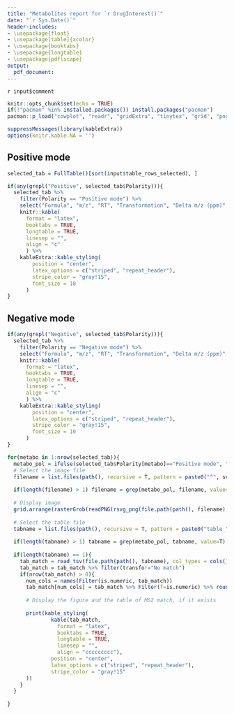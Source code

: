 ```yaml
---
title: "Metabolites report for `r DrugInterest()`"
date: "`r Sys.Date()`"
header-includes:
- \usepackage{float}
- \usepackage[table]{xcolor}
- \usepackage{booktabs}
- \usepackage{longtable}
- \usepackage{pdflscape}
output: 
  pdf_document:
---
```


`r input$comment`

```r
knitr::opts_chunk$set(echo = TRUE)
if(!"pacman" %in% installed.packages()) install.packages("pacman")
pacman::p_load("cowplot", "readr", "gridExtra", "tinytex", "grid", "png", "rsvg")

suppressMessages(library(kableExtra))
options(knitr.kable.NA = '')

```

<!-- Première page -->

## Positive mode
```r
selected_tab = FullTable()[sort(input$table_rows_selected), ]

if(any(grepl("Positive", selected_tab$Polarity))){
  selected_tab %>% 
    filter(Polarity == "Positive mode") %>%
    select("Formula", "m/z", "RT", "Transformation", "Delta m/z (ppm)", "Intensity", "Score") %>% 
    knitr::kable(
      format = "latex",
      booktabs = TRUE,
      longtable = TRUE,
      linesep = "",
      align = "c"
      ) %>%
    kableExtra::kable_styling(
        position = "center",
        latex_options = c("striped", "repeat_header"),
        stripe_color = "gray!15",
        font_size = 10
      ) 
}


```

## Negative mode
```r

if(any(grepl("Negative", selected_tab$Polarity))){
  selected_tab %>% 
    filter(Polarity == "Negative mode") %>%
    select("Formula", "m/z", "RT", "Transformation", "Delta m/z (ppm)", "Intensity", "Score") %>% 
    knitr::kable(
      format = "latex",
      booktabs = TRUE,
      longtable = TRUE,
      linesep = "",
      align = "c"
      ) %>%
    kableExtra::kable_styling(
        position = "center",
        latex_options = c("striped", "repeat_header"),
        stripe_color = "gray!15",
        font_size = 10
      ) 
}
```

\newpage
```r

for(metabo in 1:nrow(selected_tab)){
  metabo_pol = ifelse(selected_tab$Polarity[metabo]=="Positive mode", "plus", "minus")
  # Select the image file
  filename = list.files(path(), recursive = T, pattern = paste0("^", selected_tab$Formula[metabo], "_", selected_tab$Index[metabo], "_"))
  
  if(length(filename) > 1) filename = grep(metabo_pol, filename, value=T)
  
  # Display image
  grid.arrange(rasterGrob(readPNG(rsvg_png(file.path(path(), filename), height = 1000, width = 1000))) )
  
  # Select the table file
  tabname = list.files(path(), recursive = T, pattern = paste0("table_", selected_tab$Formula[metabo], "_", selected_tab$Index[metabo], "_"))
  
  if(length(tabname) > 1) tabname = grep(metabo_pol, tabname, value=T)
  
  if(length(tabname) == 1){
    tab_match = read_tsv(file.path(path(), tabname), col_types = cols()) 
    tab_match = tab_match %>% filter(transfo!="No match")
    if(nrow(tab_match) > 0){
      num_cols = names(Filter(is.numeric, tab_match))
      tab_match[num_cols] = tab_match %>% Filter(f=is.numeric) %>% round(4)
      
      # Display the figure and the table of MS2 match, if it exists
      
      print(kable_styling(
              kable(tab_match, 
                format = "latex",
                booktabs = TRUE,
                longtable = TRUE,
                linesep = "",
                align = "ccccccccc"),
              position = "center",
              latex_options = c("striped", "repeat_header"),
              stripe_color = "gray!15"
      ))
    }
  }
  
}
```
